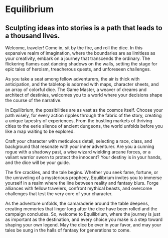 
<div class="bg">
  <h1>Equilibrium</h1>
  <h2>Sculpting ideas into stories is a path that leads to a thousand lives.</h2>
</div>

Welcome, traveler! Come in, sit by the fire, and roll the dice. In this expansive realm of imagination, where the boundaries are as limitless as your creativity, embark on a journey that transcends the ordinary. The flickering flames cast dancing shadows on the walls, setting the stage for epic tales of heroism, treacherous quests, and unforeseen challenges.

As you take a seat among fellow adventurers, the air is thick with anticipation, and the tabletop is adorned with maps, character sheets, and an array of colorful dice. The Game Master, a weaver of dreams and architect of destinies, welcomes you to a world where your decisions shape the course of the narrative.

In Equilibrium, the possibilities are as vast as the cosmos itself. Choose your path wisely, for every action ripples through the fabric of the story, creating a unique tapestry of experiences. From the bustling markets of thriving cities to the eerie silence of ancient dungeons, the world unfolds before you like a map waiting to be explored.

Craft your character with meticulous detail, selecting a race, class, and background that resonate with your inner adventurer. Are you a cunning rogue with a shadowy past, a wise wizard wielding arcane forces, or a valiant warrior sworn to protect the innocent? Your destiny is in your hands, and the dice will be your guide.

The fire crackles, and the tale begins. Whether you seek fame, fortune, or the unraveling of a mysterious prophecy, Equilibrium invites you to immerse yourself in a realm where the line between reality and fantasy blurs. Forge alliances with fellow travelers, confront mythical beasts, and overcome challenges that test the very core of your character.

As the adventure unfolds, the camaraderie around the table deepens, creating memories that linger long after the dice have been rolled and the campaign concludes. So, welcome to Equilibrium, where the journey is just as important as the destination, and every choice you make is a step toward shaping your own legend. May the dice be ever in your favor, and may your tales be sung in the halls of fantasy for generations to come.